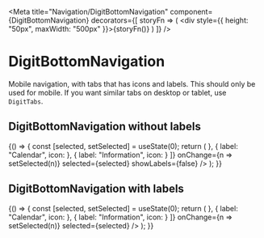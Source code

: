 

<Meta
    title="Navigation/DigitBottomNavigation"
    component={DigitBottomNavigation}
    decorators={[
        storyFn => (
            <div style={{ height: "50px", maxWidth: "500px" }}>{storyFn()}</div>
        )
    ]}
/>

# DigitBottomNavigation

Mobile navigation, with tabs that has icons and labels. This should only be used for mobile. If you want similar tabs on desktop or tablet, use `DigitTabs`.

## DigitBottomNavigation without labels

<Canvas>
    <Story name="DigitBottomNavigation without labels">
        {() => {
            const [selected, setSelected] = useState(0);
            return (
                <DigitBottomNavigation
                    tabs={[
                        { label: "Home", icon: <Home /> },
                        { label: "Calendar", icon: <Date /> },
                        { label: "Information", icon: <Info /> }
                    ]}
                    onChange={n => setSelected(n)}
                    selected={selected}
                    showLabels={false}
                />
            );
        }}
    </Story>
</Canvas>

## DigitBottomNavigation with labels

<Canvas>
    <Story name="DigitBottomNavigation with labels">
        {() => {
            const [selected, setSelected] = useState(0);
            return (
                <DigitBottomNavigation
                    tabs={[
                        { label: "Home", icon: <Home /> },
                        { label: "Calendar", icon: <Date /> },
                        { label: "Information", icon: <Info /> }
                    ]}
                    onChange={n => setSelected(n)}
                    selected={selected}
                />
            );
        }}
    </Story>
</Canvas>

<ArgsTable of={DigitBottomNavigation} />
